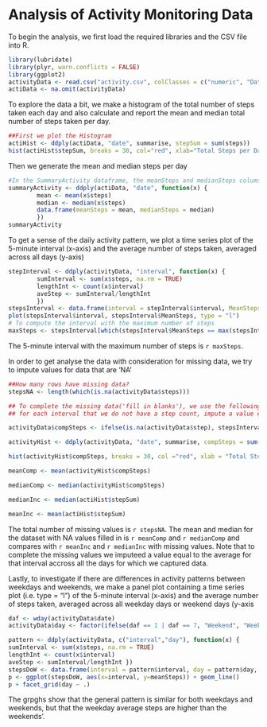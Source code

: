 Analysis of Activity Monitoring Data
========================================================

To begin the analysis, we first load the required libraries and the CSV file into R. 


```r
library(lubridate)
library(plyr, warn.conflicts = FALSE)
library(ggplot2)
activityData <- read.csv("activity.csv", colClasses = c("numeric", "Date", "numeric"))
actiData <- na.omit(activityData)
```

To explore the data a bit, we make a histogram of the total number of steps taken each day and also calculate and report the mean and median total number of steps taken per day.



```r
##First we plot the Histogram
actiHist <- ddply(actiData, "date", summarise, stepSum = sum(steps))
hist(actiHist$stepSum, breaks = 30, col="red", xlab="Total Steps per Day", main="Histogram of Total Steps")
```


Then we generate the mean and median steps per day

```r
#In the SummaryActivity dataframe, the meanSteps and medianSteps colums show the data for the corresponding day.
summaryActivity <- ddply(actiData, "date", function(x) {
        mean <- mean(x$steps)
        median <- median(x$steps)
        data.frame(meanSteps = mean, medianSteps = median)
        })
summaryActivity
```


To get a sense of the daily activity pattern, we plot a time series plot of the 5-minute interval (x-axis) and the average number of steps taken, averaged across all days (y-axis)


```r
stepInterval <- ddply(activityData, "interval", function(x) {
        sumInterval <- sum(x$steps, na.rm = TRUE)
        lengthInt <- count(x$interval)
        aveStep <- sumInterval/lengthInt
        })
stepsInterval <- data.frame(interval = stepInterval$interval, MeanSteps = stepInterval$freq)
plot(stepsInterval$interval, stepsInterval$MeanSteps, type = "l")
# To compute the interval with the maximum number of steps
maxSteps <- stepsInterval[which(stepsInterval$MeanSteps == max(stepsInterval$MeanSteps)), 1]
```
The 5-minute interval with the maximum number of steps is `r maxSteps`.

In order to get analyse the data with consideration for missing data, we try to impute values for data that are 'NA'

```r
##How many rows have missing data?
stepsNA <- length(which(is.na(activityData$steps)))

## To complete the missing data('fill in blanks'), we use the following rule:
## for each interval that we do not have a step count, impute a value equal to ##average for that interval accross all the days for which we captured data.

activityData$compSteps <- ifelse(is.na(activityData$step), stepsInterval$MeanSteps, activityData$step)

activityHist <- ddply(activityData, "date", summarise, compSteps = sum(compSteps))

hist(activityHist$compSteps, breaks = 30, col ="red", xlab = "Total Steps (missing values filled in)", main = "Histogram of Total Steps")

meanComp <- mean(activityHist$compSteps)

medianComp <- median(activityHist$compSteps)

medianInc <- median(actiHist$stepSum)

meanInc <- mean(actiHist$stepSum)
```

The total number of missing values is `r stepsNA`. The mean and median for the dataset with NA values filled in is `r meanComp` and `r medianComp` and compares with `r meanInc` and `r medianInc` with missing values. Note that to complete the missing values we imputeed a value equal to the average for that interval accross all the days for which we captured data.

Lastly, to investigate if there are differences in activity patterns between weekdays and weekends, we make a panel plot containing a time series plot (i.e. type = "l") of the 5-minute interval (x-axis) and the average number of steps taken, averaged across all weekday days or weekend days (y-axis

```r
daf <- wday(activityData$date)
activityData$day <- factor(ifelse(daf == 1 | daf == 7, "Weekend", "Weekday"))

pattern <- ddply(activityData, c("interval","day"), function(x) {
sumInterval <- sum(x$steps, na.rm = TRUE)
lengthInt <- count(x$interval)
aveStep <- sumInterval/lengthInt })
stepsDoW <- data.frame(interval = pattern$interval, day = pattern$day, meanSteps = pattern$freq)
p <- ggplot(stepsDoW, aes(x=interval, y=meanSteps)) + geom_line()
p + facet_grid(day ~ .)

```

The grpghs show that the general pattern is similar for both weekdays and weekends, but that the weekday average steps are higher than the weekends'.








